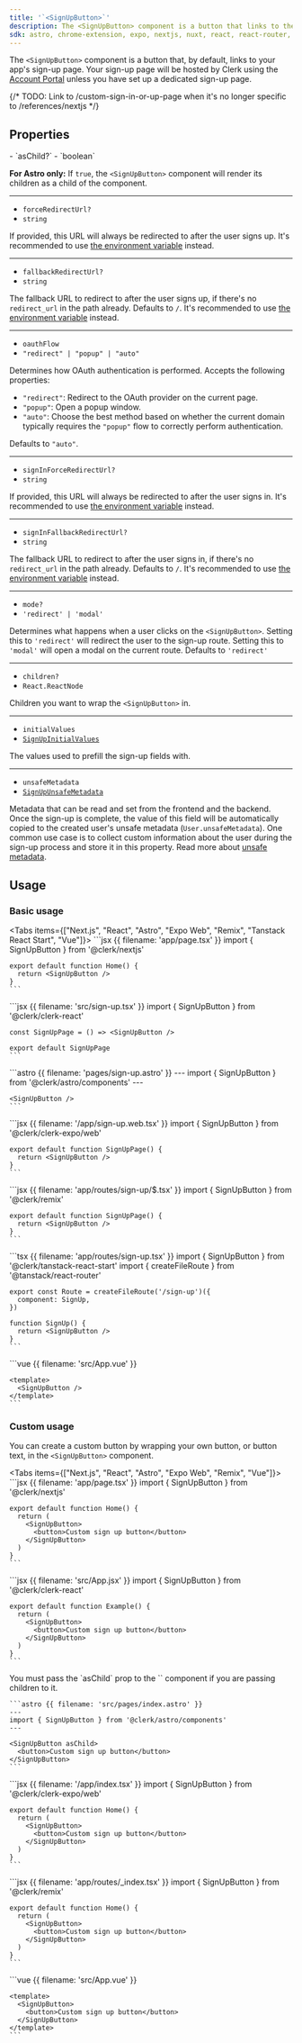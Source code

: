 ```yaml
---
title: '`<SignUpButton>`'
description: The <SignUpButton> component is a button that links to the sign-up page or displays the sign-up modal.
sdk: astro, chrome-extension, expo, nextjs, nuxt, react, react-router, remix, tanstack-react-start, vue
---
```


<If sdk="expo">
  <Include src="_partials/expo/web-only-callout" />
</If>

The `<SignUpButton>` component is a button that, by default, links to your app's sign-up page. Your sign-up page will be hosted by Clerk using the [Account Portal](/docs/account-portal/overview) unless you have set up a dedicated sign-up page.

{/* TODO: Link to /custom-sign-in-or-up-page when it's no longer specific to /references/nextjs */}

## Properties

<Properties>
  - `asChild?`
  - `boolean`

  **For Astro only:** If `true`, the `<SignUpButton>` component will render its children as a child of the component.

  ---

  - `forceRedirectUrl?`
  - `string`

  If provided, this URL will always be redirected to after the user signs up. It's recommended to use [the environment variable](/docs/deployments/clerk-environment-variables#sign-in-and-sign-up-redirects) instead.

  ---

  - `fallbackRedirectUrl?`
  - `string`

  The fallback URL to redirect to after the user signs up, if there's no `redirect_url` in the path already. Defaults to `/`. It's recommended to use [the environment variable](/docs/deployments/clerk-environment-variables#sign-in-and-sign-up-redirects) instead.

  ---

  - `oauthFlow`
  - `"redirect" | "popup" | "auto"`

  Determines how OAuth authentication is performed. Accepts the following properties:

  - `"redirect"`: Redirect to the OAuth provider on the current page.
  - `"popup"`: Open a popup window.
  - `"auto"`: Choose the best method based on whether the current domain typically requires the `"popup"` flow to correctly perform authentication.

  Defaults to `"auto"`.

  ---

  - `signInForceRedirectUrl?`
  - `string`

  If provided, this URL will always be redirected to after the user signs in. It's recommended to use [the environment variable](/docs/deployments/clerk-environment-variables#sign-in-and-sign-up-redirects) instead.

  ---

  - `signInFallbackRedirectUrl?`
  - `string`

  The fallback URL to redirect to after the user signs in, if there's no `redirect_url` in the path already. Defaults to `/`. It's recommended to use [the environment variable](/docs/deployments/clerk-environment-variables#sign-in-and-sign-up-redirects) instead.

  ---

  - `mode?`
  - `'redirect' | 'modal'`

  Determines what happens when a user clicks on the `<SignUpButton>`. Setting this to `'redirect'` will redirect the user to the sign-up route. Setting this to `'modal'` will open a modal on the current route. Defaults to `'redirect'`

  ---

  - `children?`
  - `React.ReactNode`

  Children you want to wrap the `<SignUpButton>` in.

  ---

  - `initialValues`
  - [`SignUpInitialValues`](/docs/references/javascript/types/sign-up-initial-values)

  The values used to prefill the sign-up fields with.

  ---

  - `unsafeMetadata`
  - [`SignUpUnsafeMetadata`](/docs/references/javascript/types/metadata#sign-up-unsafe-metadata)

  Metadata that can be read and set from the frontend and the backend. Once the sign-up is complete, the value of this field will be automatically copied to the created user's unsafe metadata (`User.unsafeMetadata`). One common use case is to collect custom information about the user during the sign-up process and store it in this property. Read more about [unsafe metadata](/docs/users/metadata#unsafe-metadata).
</Properties>

## Usage

### Basic usage

<Tabs items={["Next.js", "React", "Astro", "Expo Web", "Remix", "Tanstack React Start", "Vue"]}>
  <Tab>
    ```jsx {{ filename: 'app/page.tsx' }}
    import { SignUpButton } from '@clerk/nextjs'

    export default function Home() {
      return <SignUpButton />
    }
    ```
  </Tab>

  <Tab>
    ```jsx {{ filename: 'src/sign-up.tsx' }}
    import { SignUpButton } from '@clerk/clerk-react'

    const SignUpPage = () => <SignUpButton />

    export default SignUpPage
    ```
  </Tab>

  <Tab>
    ```astro {{ filename: 'pages/sign-up.astro' }}
    ---
    import { SignUpButton } from '@clerk/astro/components'
    ---

    <SignUpButton />
    ```
  </Tab>

  <Tab>
    ```jsx {{ filename: '/app/sign-up.web.tsx' }}
    import { SignUpButton } from '@clerk/clerk-expo/web'

    export default function SignUpPage() {
      return <SignUpButton />
    }
    ```
  </Tab>

  <Tab>
    ```jsx {{ filename: 'app/routes/sign-up/$.tsx' }}
    import { SignUpButton } from '@clerk/remix'

    export default function SignUpPage() {
      return <SignUpButton />
    }
    ```
  </Tab>

  <Tab>
    ```tsx {{ filename: 'app/routes/sign-up.tsx' }}
    import { SignUpButton } from '@clerk/tanstack-react-start'
    import { createFileRoute } from '@tanstack/react-router'

    export const Route = createFileRoute('/sign-up')({
      component: SignUp,
    })

    function SignUp() {
      return <SignUpButton />
    }
    ```
  </Tab>

  <Tab>
    ```vue {{ filename: 'src/App.vue' }}
    <script setup>
    import { SignUpButton } from '@clerk/vue'
    </script>

    <template>
      <SignUpButton />
    </template>
    ```
  </Tab>
</Tabs>

### Custom usage

You can create a custom button by wrapping your own button, or button text, in the `<SignUpButton>` component.

<Tabs items={["Next.js", "React", "Astro", "Expo Web", "Remix", "Vue"]}>
  <Tab>
    ```jsx {{ filename: 'app/page.tsx' }}
    import { SignUpButton } from '@clerk/nextjs'

    export default function Home() {
      return (
        <SignUpButton>
          <button>Custom sign up button</button>
        </SignUpButton>
      )
    }
    ```
  </Tab>

  <Tab>
    ```jsx {{ filename: 'src/App.jsx' }}
    import { SignUpButton } from '@clerk/clerk-react'

    export default function Example() {
      return (
        <SignUpButton>
          <button>Custom sign up button</button>
        </SignUpButton>
      )
    }
    ```
  </Tab>

  <Tab>
    You must pass the `asChild` prop to the `<SignUpButton>` component if you are passing children to it.

    ```astro {{ filename: 'src/pages/index.astro' }}
    ---
    import { SignUpButton } from '@clerk/astro/components'
    ---

    <SignUpButton asChild>
      <button>Custom sign up button</button>
    </SignUpButton>
    ```
  </Tab>

  <Tab>
    ```jsx {{ filename: '/app/index.tsx' }}
    import { SignUpButton } from '@clerk/clerk-expo/web'

    export default function Home() {
      return (
        <SignUpButton>
          <button>Custom sign up button</button>
        </SignUpButton>
      )
    }
    ```
  </Tab>

  <Tab>
    ```jsx {{ filename: 'app/routes/_index.tsx' }}
    import { SignUpButton } from '@clerk/remix'

    export default function Home() {
      return (
        <SignUpButton>
          <button>Custom sign up button</button>
        </SignUpButton>
      )
    }
    ```
  </Tab>

  <Tab>
    ```vue {{ filename: 'src/App.vue' }}
    <script setup>
    import { SignUpButton } from '@clerk/vue'
    </script>

    <template>
      <SignUpButton>
        <button>Custom sign up button</button>
      </SignUpButton>
    </template>
    ```
  </Tab>
</Tabs>
